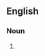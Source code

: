 {{also|Hurricanes}}

==English==

===Noun===
{{head|en|noun form}}

# {{plural https://en.wiktionary.org/wiki/hurricane}}